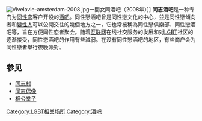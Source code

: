[[File:Vivelavie-amsterdam-2008.jpg|thumb]]一間女同酒吧（2008年）]]
'''同志酒吧'''是一种专门为[[同性恋|同性恋]]客户开设的[[酒吧|酒吧]]。同性戀酒吧曾是同性戀文化的中心，並是同性戀傾向者和[[變性人|變性人]]可以公開交往的幾個地方之一，它也常被稱為同性戀俱樂部、同性戀酒吧等，旨在方便同性恋者聚会。随着[[互联网|互联网]]在线社交服务的发展和对[[LGBT|LGBT]]社区的逐渐接受，同性恋酒吧的作用有些減弱。在没有同性戀酒吧的地区，有些商户会为同性戀者舉行夜晚派對。

== 参见 ==
* [[同志村|同志村]]
* [[同志偶像|同志偶像]]
* [[相公堂子|相公堂子]]

{{LGBT}}

[[Category:LGBT相关场所|Category:LGBT相关场所]]
[[Category:酒吧|Category:酒吧]]